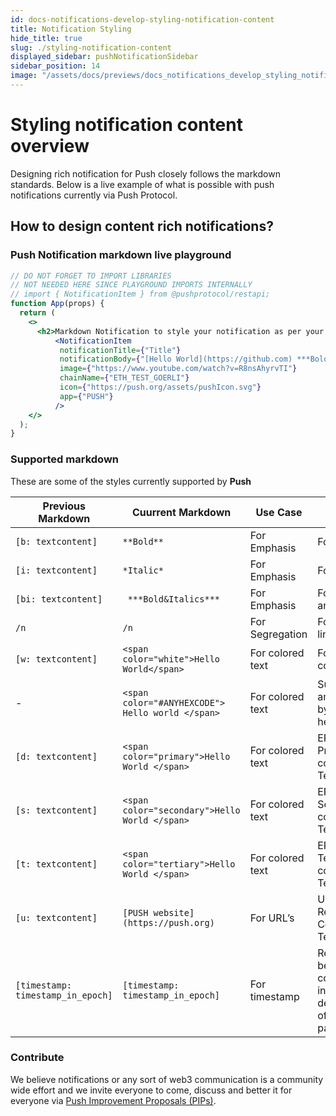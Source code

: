 ```yaml
---
id: docs-notifications-develop-styling-notification-content
title: Notification Styling
hide_title: true
slug: ./styling-notification-content
displayed_sidebar: pushNotificationSidebar
sidebar_position: 14
image: "/assets/docs/previews/docs_notifications_develop_styling_notification_content--notification_styling.png"
---
```


# Styling notification content overview

Designing rich notification for Push closely follows the markdown standards. Below is a live example of what is possible with push notifications currently via Push Protocol.

<head>
  <title>Styling Notification Content | Push Notifications | Push Documentation</title>
</head>

## How to design content rich notifications?
### Push Notification markdown live playground
```jsx live 
// DO NOT FORGET TO IMPORT LIBRARIES
// NOT NEEDED HERE SINCE PLAYGROUND IMPORTS INTERNALLY
// import { NotificationItem } from @pushprotocol/restapi;
function App(props) {
  return (
    <>
      <h2>Markdown Notification to style your notification as per your need</h2>
          <NotificationItem
           notificationTitle={"Title"}
           notificationBody={"[Hello World](https://github.com) ***Bold&Italic*** \n **Bold** \n *Italic* \n <span color='green'>green text</span> \n [PUSH website](https://push.org) \n [timestamp: 1699347011]"}
           image={"https://www.youtube.com/watch?v=R8nsAhyrvTI"}
           chainName={"ETH_TEST_GOERLI"}
           icon={"https://push.org/assets/pushIcon.svg"}
           app={"PUSH"}
          />
    </>
  );
}
```


### Supported markdown

These are some of the styles currently supported by **Push**

| Previous Markdown | Cuurrent Markdown  | Use Case | Styling effects   |
|---|---|---|---|
| `[b: textcontent]`  | `**Bold**`  |  For Emphasis | For Bold  |
| `[i: textcontent]` | `*Italic*`  |  For Emphasis | For Italics  |
| `[bi: textcontent]`  | ` ***Bold&Italics***` | For Emphasis  |  For Bold and Italics |
| `/n`  |  `/n` |  For Segregation | For new line  |
| `[w: textcontent]`  | `<span color="white">Hello World</span>` | For colored text  |  For white color |
| - | `<span color="#ANYHEXCODE"> Hello world </span>` | For colored text  | Supports any color by hexcode |
| `[d: textcontent]` | `<span color="primary">Hello World </span>` | For colored text  | EPNS Primary colored Text  |
| `[s: textcontent]` | `<span color="secondary">Hello World </span>` | For colored text  | EPNS Secondary colored Text   |
| `[t: textcontent]` | `<span color="tertiary">Hello World </span>` | For colored text  | EPNS Tetiary colored Text  |
| `[u: textcontent]` | `[PUSH website](https://push.org)` | For URL’s | Underlined, Red Colored Text |
| `[timestamp: timestamp_in_epoch]` | `[timestamp: timestamp_in_epoch]` | For timestamp | Required to be last component in description of the payload |

### Contribute

We believe notifications or any sort of web3 communication is a community wide effort and we invite everyone to come, discuss and better it for everyone via [Push Improvement Proposals (PIPs)](https://github.com/ethereum-push-notification-service/PIPs "Learn more about Push Improvement Proposals (PIPs)").
